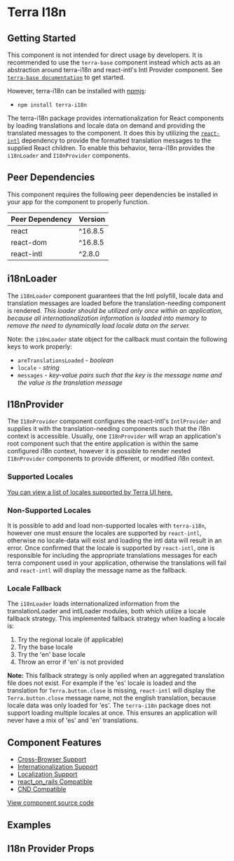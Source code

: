 


<Badge />

# Terra I18n

## Getting Started

This component is not intended for direct usage by developers. It is recommended to use the `terra-base` component instead which acts as an abstraction around terra-i18n and react-intl's Intl Provider component. See [`terra-base documentation`](https://github.com/cerner/terra-core/tree/master/packages/terra-base) to get started.

However, terra-i18n can be installed with [npmjs](https://www.npmjs.com):
  - `npm install terra-i18n`

The terra-i18n package provides internationalization for React components by loading translations and locale data on demand and providing the translated messages to the component. It does this by utilizing the [`react-intl`](https://github.com/yahoo/react-intl) dependency to provide the formatted translation messages to the supplied React children. To enable this behavior, terra-i18n provides the `i18nLoader` and `I18nProvider` components.

<!-- AUTO-GENERATED-CONTENT:START Peer Dependencies -->
## Peer Dependencies

This component requires the following peer dependencies be installed in your app for the component to properly function.

| Peer Dependency | Version |
|-|-|
| react | ^16.8.5 |
| react-dom | ^16.8.5 |
| react-intl | ^2.8.0 |

<!-- AUTO-GENERATED-CONTENT:END -->

## i18nLoader

The `i18nLoader` component guarantees that the Intl polyfill, locale data and translation messages are loaded before the translation-needing component is rendered. _This loader should be utilized only once within an application, because all internationalization information is loaded into memory to remove the need to dynamically load locale data on the server._

Note: the `i18nLoader` state object for the callback must contain the following keys to work properly:
- `areTranslationsLoaded` - _boolean_
- `locale` - _string_
- `messages` - _key-value pairs such that the key is the message name and the value is the translation message_

## I18nProvider

The `I18nProvider` component configures the react-intl's `IntlProvider` and supplies it with the translation-needing components such that the i18n context is accessible. Usually, one `I18nProvider` will wrap an application's root component such that the entire application is within the same configured i18n context, however it is possible to render nested `I18nProvider` components to provide different, or modified i18n context.

### Supported Locales

[You can view a list of locales supported by Terra UI here.](https://github.com/cerner/terra-aggregate-translations/blob/master/config/i18nSupportedLocales.js)

### Non-Supported Locales

It is possible to add and load non-supported locales with `terra-i18n`, however one must ensure the locales are supported by `react-intl`, otherwise no locale-data will exist and loading the intl data will result in an error. Once confirmed that the locale is supported by `react-intl`, one is responsible for including the appropriate translations messages for each terra component used in your application, otherwise the translations will fail and `react-intl` will display the message name as the fallback.

### Locale Fallback

The `i18nLoader` loads internationalized information from the translationLoader and intlLoader modules, both which utilize a locale fallback strategy. This implemented fallback strategy when loading a locale is:

1. Try the regional locale (if applicable)
2. Try the base locale
3. Try the 'en' base locale
4. Throw an error if 'en' is not provided

**Note:** This fallback strategy is only applied when an aggregated translation file does not exist. For example if the 'es' locale is loaded and the translation for `Terra.button.close` is missing, `react-intl` will display the `Terra.button.close` message name, not the english translation, because locale data was only loaded for 'es'. The `terra-i18n` package does not support loading multiple locales at once. This ensures an application will never have a mix of 'es' and 'en' translations.


## Component Features
* [Cross-Browser Support](https://engineering.cerner.com/terra-ui/contributing/terra-ui/component-standards#cross-browser-support)
* [Internationalization Support](https://engineering.cerner.com/terra-ui/contributing/terra-ui/component-standards#internationalization-i18n-support)
* [Localization Support](https://engineering.cerner.com/terra-ui/contributing/terra-ui/component-standards#internationalization-i18n-support)
* [react_on_rails Compatible](https://github.com/shakacode/react_on_rails/blob/8cb06ed35cb5c2c453bcc193282b4c091574c1b7/docs/basics/i18n.md#how-to-add-i18n)
* [CND Compatible](https://github.com/webpack/docs/wiki/configuration#outputpublicpath)

[View component source code](https://github.com/cerner/terra-core/tree/master/packages/terra-i18n)

## Examples
<I18nDemo title="I18nProvider Example" description="Note: This is an example of a nested I18nProvider. The site overall is an example of using an application-level I18nProvider implemented through the terra-base component." />

## I18n Provider Props
<I18nPropsTable />
